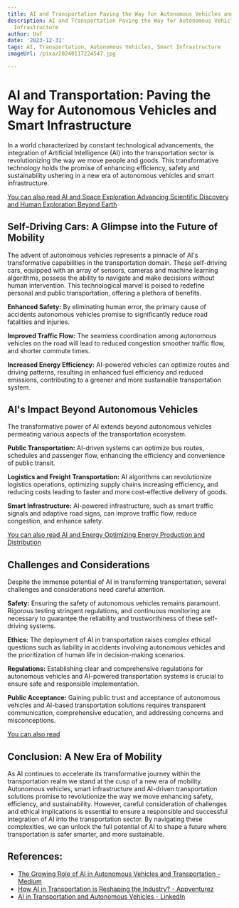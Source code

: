 ```yaml
---
title: AI and Transportation Paving the Way for Autonomous Vehicles and Smart Infrastructure
description: AI and Transportation Paving the Way for Autonomous Vehicles and Smart
  Infrastructure
author: Usf
date: '2023-12-31'
tags: AI, Transportation, Autonomous Vehicles, Smart Infrastructure
imageUrl: /pixa/20240117224547.jpg

---
```

# AI and  Transportation: Paving the Way for Autonomous  Vehicles and Smart Infrastructure

In a world characterized by constant technological advancements,  the integration of Artificial Intelligence (AI) into the transportation  sector is revolutionizing the way we move people and goods. This transformative technology holds the promise of enhancing efficiency, safety and sustainability ushering in a new era of autonomous  vehicles and smart infrastructure.

[You can also read AI and Space Exploration Advancing  Scientific Discovery and Human Exploration Beyond  Earth](AI%20and%20Space%20Exploration%20Advancing%20Scientific%20Discovery%20and%20Human%20Exploration%20Beyond%20Earth)


## Self-Driving Cars:  A Glimpse into the Future of  Mobility

The advent of autonomous vehicles represents a pinnacle of AI's transformative capabilities in  the  transportation domain. These self-driving  cars, equipped with an array of sensors, cameras and machine learning algorithms, possess the ability to navigate and make decisions without human intervention. This technological marvel is poised to redefine personal  and public transportation, offering a plethora of benefits.

**Enhanced Safety:** By eliminating human error, the primary cause of accidents autonomous vehicles promise to significantly reduce road fatalities and injuries.

**Improved Traffic Flow:**  The seamless coordination among autonomous vehicles on the road will lead to reduced congestion smoother traffic flow, and  shorter commute times.

**Increased Energy Efficiency:** AI-powered vehicles can optimize routes and driving  patterns, resulting in enhanced fuel efficiency  and reduced emissions,  contributing to a greener and more sustainable transportation system.

## AI's Impact Beyond Autonomous Vehicles

The transformative  power of AI extends beyond autonomous vehicles permeating various aspects  of the transportation ecosystem.

**Public Transportation:**  AI-driven  systems can optimize bus routes, schedules and passenger flow, enhancing  the efficiency and convenience of public transit.

**Logistics and Freight Transportation:** AI algorithms can revolutionize  logistics operations, optimizing supply chains increasing efficiency, and reducing  costs leading to faster and more cost-effective delivery of goods.

**Smart Infrastructure:** AI-powered infrastructure, such as smart traffic signals and adaptive road signs, can improve traffic flow, reduce congestion, and  enhance safety.

[You can also read AI and Energy  Optimizing Energy Production and Distribution](AI%20and%20Energy%20Optimizing%20Energy%20Production%20and%20Distribution)


## Challenges  and Considerations

Despite the immense potential of AI in  transforming transportation, several challenges  and considerations need careful attention.

**Safety:** Ensuring  the safety of autonomous vehicles remains paramount. Rigorous testing  stringent regulations, and continuous monitoring are necessary to guarantee the reliability and trustworthiness of these self-driving  systems.

**Ethics:** The deployment  of AI in  transportation raises complex ethical questions such as liability in accidents involving autonomous vehicles and the prioritization of human life in decision-making scenarios.

**Regulations:** Establishing clear and comprehensive regulations for autonomous  vehicles and AI-powered transportation systems is crucial to ensure safe and responsible implementation.

**Public Acceptance:** Gaining public trust and acceptance of autonomous vehicles and  AI-based  transportation solutions requires transparent communication, comprehensive education, and addressing concerns and  misconceptions.

[You can also read ]()


## Conclusion: A New Era of Mobility

As AI continues  to accelerate its transformative journey within  the transportation  realm we stand at the cusp of a  new era of mobility. Autonomous vehicles, smart  infrastructure and AI-driven transportation solutions promise to revolutionize the way we move enhancing safety, efficiency, and sustainability. However, careful consideration of challenges  and ethical implications is  essential to ensure a responsible and successful integration of AI into the transportation sector.  By navigating  these  complexities,  we can unlock the full  potential of AI to shape a future where transportation is safer smarter,  and more sustainable.

## References:
- [The Growing Role of AI in Autonomous Vehicles and Transportation - Medium](https://medium.com/@seekmeai/the-growing-role-of-ai-in-autonomous-vehicles-and-transportation-cdde81ae0565)
- [How AI in Transportation is Reshaping the Industry? - Appventurez](https://www.appventurez.com/blog/ai-in-transportation)
- [AI in Transportation and Autonomous Vehicles - LinkedIn](https://www.linkedin.com/pulse/ai-transportation-autonomous-vehicles-harisivam-l)
